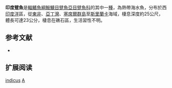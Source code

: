 {{Speciesbox
| name = 印度躄魚
| image = 
| image_width = 250px
| status = NE
| status_synonyms = IUCN3.1
| genus = Antennarius
| species = indicus
| authority = [[Schultz|Schultz]], 1964
| synonyms = 
}}

'''印度躄魚'''是[[輻鰭魚綱|輻鰭魚綱]][[鮟鱇目|鮟鱇目]][[躄魚亞目|躄魚亞目]][[躄魚科|躄魚科]]的其中一[[種|種]]，為熱帶海水魚，分布於西[[印度洋|印度洋]]區，從[[東非|東非]]、[[亞丁灣|亞丁灣]]、[[塞席爾群島|塞席爾群島]]至[[斯里蘭卡|斯里蘭卡]]海域，棲息深度約25公尺，體長可達23公分，棲息在礁石區，生活習性不明。

== 参考文献 ==
{{refbegin}}
*{{FishBase_species|genus=Antennarius|species=indicus|year=2014|month=2}}
{{refend}}

== 扩展阅读 ==
{{refbegin}}
{{wikispecies-inline|Antennarius indicus|印度躄魚}}
{{refend}}
{{Taxonbar|from=Q2773343}}

[[Category:躄魚屬|indicus]]
[[Category:1964年描述的鱼类|A]]

{{魚類小作品}}